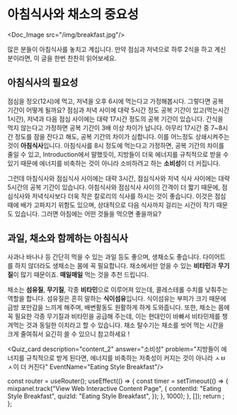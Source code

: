 # 아침식사와 채소의 중요성


<Doc_Image src="/img/breakfast.jpg"/>

많은 분들이 아침식사를 놓치고 계십니다. 만약 점심과 저녁으로 하루 2식을 하고 계신 분이라면, 이 글을 한번 찬찬히 읽어보세요.

## 아침식사의 필요성

점심을 정오(12시)에 먹고, 저녁을 오후 6시에 먹는다고 가정해봅시다. 그렇다면 공복 기간이 어떻게 될까요? 점심과 저녁 사이에 대략 5시간 정도 공복 기간이 있고(먹는시간 1시간), 저녁과 다음 점심 사이에는 대략 17시간 정도의 공복 기간이 있습니다. 간식을 먹지 않는다고 가정하면 공복 기간이 3배 이상 차이가 납니다. 아무리 17시간 중 7~8시간 정도를 잠을 잔다고 해도, 공복 기간의 차이가 심합니다. 이를 어느정도 상쇄시켜주는 것이 **아침식사**입니다. 아침식사를 8시 정도에 먹는다고 가정하면, 공복 기간의 차이를 줄일 수 있고, Introduction에서 말했듯이, 지방들이 더욱 에너지를 규칙적으로 받을 수 있기 때문에 에너지를 비축하는 것이 아니라 소비하려고 하는 **소비성**이 더 커집니다.

그런데 아침식사와 점심식사 사이에는 대략 3시간, 점심식사와 저녁 식사 사이에는 대략 5시간의 공복 기간이 있습니다. 아침식사와 점심식사 사이의 간격이 더 짧기 때문에, 점심식사와 저녁식사보다 더욱 작은 칼로리의 식사를 하시는 것이 좋습니다. 이것은 점심 때에 배가 고파지기 위함도 있으며, 상대적으로 다음 식사까지 걸리는 시간이 작기 때문도 있습니다. 그러면 아침에는 어떤 것들을 먹으면 좋을까요?

## 과일, 채소와 함께하는 아침식사

사과나 바나나 등 간단히 먹을 수 있는 과일 등도 좋으며, 생채소도 좋습니다. 다이어트를 하지 않더라도 생채소는 몸에 꼭 필요합니다. 채소에서만 얻을 수 있는 **비타민**과 **무기질**이 많기 때문이죠. **매일매일** 먹는 것을 추천 드립니다.

채소는 **섬유질**, **무기질**, 각종 **비타민**으로 이루어져 있는데, 콜레스테롤 수치를 낮춰주는 역할을 합니다. 섬유질은 흔히 말하는 **식이섬유**입니다. 식이섬유는 부피가 크기 때문에 금방 포만감을 느끼게 해주며, 배변활동도 원활하게 하게 도와줍니다. 또한, 채소는 몸에 꼭 필요한 각종 무기질과 비타민을 공급해 주는데, 이는 현대인이 바빠서 비타민제를 챙겨먹는 것과 동일한 이치라고 할 수 있습니다. 채소 탈수기는 채소를 씻어 먹는 시간을 크게 줄여줘서 요긴히 쓸 수 있으니 참고하세요 !


<Quiz_card description="content_2" answer="소비성" problem="지방들이 에너지를 규칙적으로 받게 된다면, 에너지를 비축하는 저축성이 커지는 것이 아니라 ㅅㅂㅅ이 더 커진다" EventName="Eating Style Breakfast"/>



  const router = useRouter();
  useEffect(() => {
    const timer = setTimeout(() => {
      mixpanel.track("View Web Interactive Content Page", {
        contentId: "Eating Style Breakfast",
        quizId: "Eating Style Breakfast",
      });
    }, 1000);
  }, []);
  return <PageKey route={router.pathname} EventName="Eating Style Breakfast" />;
};

<Final />
